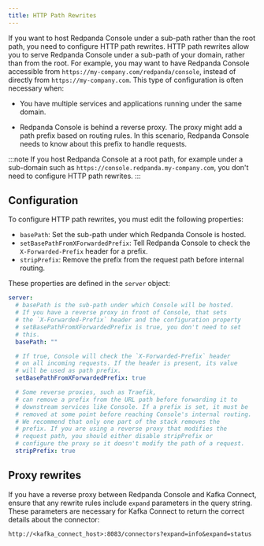 ```yaml
---
title: HTTP Path Rewrites
---
```


<head>
    <meta name="title" content="Hosting Redpanda Console under a sub-path | Redpanda Docs"/>
    <meta name="description" content="If you want to host Redpanda Console under a sub-path rather than the root path, you need to configure HTTP path rewrites. This page explains how you can configure Redpanda Console to comply with your URL rewrites."/>
    <link rel="canonical" href="https://docs.redpanda.com/docs/manage/console/http-path-rewrites/" />
</head>

If you want to host Redpanda Console under a sub-path rather than the root path, you need to configure HTTP path rewrites. HTTP path rewrites allow you to serve Redpanda Console under a sub-path of your domain, rather than from the root. For example, you may want to have Redpanda Console accessible from `https://my-company.com/redpanda/console`, instead of directly from `https://my-company.com`. This type of configuration is often necessary when:

- You have multiple services and applications running under the same domain.

- Redpanda Console is behind a reverse proxy. The proxy might add a path prefix based on routing rules. In this scenario, Redpanda Console needs to know about this prefix to handle requests.

:::note
If you host Redpanda Console at a root path, for example under a sub-domain such as `https://console.redpanda.my-company.com`,
you don't need to configure HTTP path rewrites.
:::

## Configuration

To configure HTTP path rewrites, you must edit the following properties:

- `basePath`: Set the sub-path under which Redpanda Console is hosted.
- `setBasePathFromXForwardedPrefix`: Tell Redpanda Console to check the `X-Forwarded-Prefix` header for a prefix.
- `stripPrefix`: Remove the prefix from the request path before internal routing.

These properties are defined in the `server` object:

```yaml
server:
  # basePath is the sub-path under which Console will be hosted.
  # If you have a reverse proxy in front of Console, that sets
  # the `X-Forwarded-Prefix` header and the configuration property
  # setBasePathFromXForwardedPrefix is true, you don't need to set
  # this.
  basePath: ""

  # If true, Console will check the `X-Forwarded-Prefix` header
  # on all incoming requests. If the header is present, its value
  # will be used as path prefix.
  setBasePathFromXForwardedPrefix: true

  # Some reverse proxies, such as Traefik,
  # can remove a prefix from the URL path before forwarding it to
  # downstream services like Console. If a prefix is set, it must be
  # removed at some point before reaching Console's internal routing.
  # We recommend that only one part of the stack removes the
  # prefix. If you are using a reverse proxy that modifies the
  # request path, you should either disable stripPrefix or
  # configure the proxy so it doesn't modify the path of a request.
  stripPrefix: true
```

## Proxy rewrites

If you have a reverse proxy between Redpanda Console and Kafka Connect, ensure that any rewrite rules include `expand` parameters in the query string. These parameters are necessary for Kafka Connect to return the correct details about the connector:

`http://<kafka_connect_host>:8083/connectors?expand=info&expand=status`
